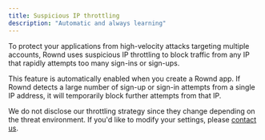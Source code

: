 ```yaml
---
title: Suspicious IP throttling
description: "Automatic and always learning"
---
```


To protect your applications from high-velocity attacks targeting multiple accounts, Rownd uses suspicious IP throttling to block traffic from any IP that rapidly attempts too many sign-ins or sign-ups.

This feature is automatically enabled when you create a Rownd app. If Rownd detects a large number of sign-up or sign-in attempts from a single IP address, it will temporarily block further attempts from that IP. 

We do not disclose our throttling strategy since they change depending on the threat environment. If you'd like to modify your settings, please [contact us](mailto:support@rownd.io?subject=Adjust%20IP%20throttling).